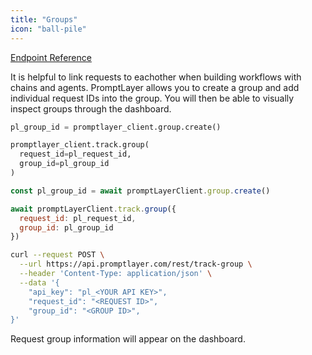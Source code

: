 ```yaml
---
title: "Groups"
icon: "ball-pile"
---
```


[Endpoint Reference](/reference/track-group)

It is helpful to link requests to eachother when building workflows with chains and agents. PromptLayer allows you to create a group and add individual request IDs into the group. You will then be able to visually inspect groups through the dashboard.

<CodeGroup>

```python Python
pl_group_id = promptlayer_client.group.create()

promptlayer_client.track.group(
  request_id=pl_request_id, 
  group_id=pl_group_id
)
```

```js JavaScript
const pl_group_id = await promptLayerClient.group.create()

await promptLayerClient.track.group({
  request_id: pl_request_id, 
  group_id: pl_group_id
})
```

```bash REST
curl --request POST \
  --url https://api.promptlayer.com/rest/track-group \
  --header 'Content-Type: application/json' \
  --data '{
    "api_key": "pl_<YOUR API KEY>",
    "request_id": "<REQUEST ID>",
    "group_id": "<GROUP ID>",
}'
```

</CodeGroup>

Request group information will appear on the dashboard.